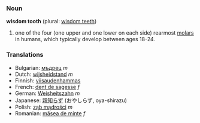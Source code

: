 ===Noun===
'''wisdom tooth''' (plural: [[wisdom teeth]])

# one of the four (one upper and one lower on each side) rearmost [[molar]]s in humans, which typically develop between ages 18-24.

===Translations===

*Bulgarian: [[мъдрец]] ''m''
*Dutch: [[wijsheidstand]] ''m''
*Finnish: [[viisaudenhammas]]
*French: [[dent de sagesse]] ''f''
*German: [[Weisheitszahn]] ''m''
*Japanese: [[親知らず]] (おやしらず, oya-shirazu)
*Polish: [[ząb mądrości]] ''m''
*Romanian: [[măsea de minte]] ''f''